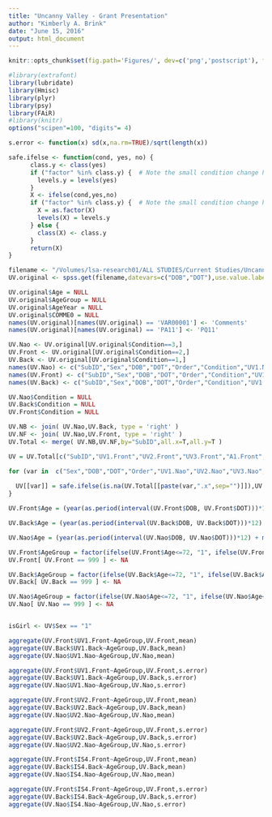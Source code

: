 ```yaml
---
title: "Uncanny Valley - Grant Presentation"
author: "Kimberly A. Brink"
date: "June 15, 2016"
output: html_document
---
```


```r
knitr::opts_chunk$set(fig.path='Figures/', dev=c('png','postscript'), fig.width = 8, fig.height = 8, echo=FALSE, warning=FALSE, message=FALSE)
```

```r
#library(extrafont)
library(lubridate)
library(Hmisc)
library(plyr)
library(psy)
library(FAiR)
#library(knitr)
options("scipen"=100, "digits"= 4)

```

```r
s.error <- function(x) sd(x,na.rm=TRUE)/sqrt(length(x))
```

```r
safe.ifelse <- function(cond, yes, no) {
      class.y <- class(yes)
      if ("factor" %in% class.y) {  # Note the small condition change here
        levels.y = levels(yes)
      }
      X <- ifelse(cond,yes,no)
      if ("factor" %in% class.y) {  # Note the small condition change here
        X = as.factor(X)
        levels(X) = levels.y
      } else {
        class(X) <- class.y
      }
      return(X)
}
```

```r
filename <- "/Volumes/lsa-research01/ALL STUDIES/Current Studies/Uncanny Valley/UV - Data.sav"
UV.original <- spss.get(filename,datevars=c("DOB","DOT"),use.value.labels=F)
```

```r
UV.original$Age = NULL
UV.original$AgeGroup = NULL
UV.original$AgeYear = NULL
UV.original$COMME0 = NULL
names(UV.original)[names(UV.original) == 'VAR00001'] <- 'Comments'
names(UV.original)[names(UV.original) == 'PA11'] <- 'PQ11'

UV.Nao <- UV.original[UV.original$Condition==3,]
UV.Front <- UV.original[UV.original$Condition==2,]
UV.Back <- UV.original[UV.original$Condition==1,]
names(UV.Nao) <- c("SubID","Sex","DOB","DOT","Order","Condition","UV1.Nao","UV2.Nao","UV3.Nao","A1.Nao","A2.Nao","IS1.Nao","IS2.Nao","IS3.Nao","IS4.Nao","IS5.Nao","IS6.Nao","HL1.Nao","E1.Nao","PQ1","PQ2","PQ3","PQ4","PQ5","PQ6","PQ7","PQ8","PQ9","PQ10","PQ11","PQ12","PQ13","PQ14","PQ15a","PQ15b","PQ16","Comments")
names(UV.Front) <- c("SubID","Sex","DOB","DOT","Order","Condition","UV1.Front","UV2.Front","UV3.Front","A1.Front","A2.Front","IS1.Front","IS2.Front","IS3.Front","IS4.Front","IS5.Front","IS6.Front","HL1.Front","E1.Front","PQ1","PQ2","PQ3","PQ4","PQ5","PQ6","PQ7","PQ8","PQ9","PQ10","PQ11","PQ12","PQ13","PQ14","PQ15a","PQ15b","PQ16","Comments")
names(UV.Back) <- c("SubID","Sex","DOB","DOT","Order","Condition","UV1.Back","UV2.Back","UV3.Back","A1.Back","A2.Back","IS1.Back","IS2.Back","IS3.Back","IS4.Back","IS5.Back","IS6.Back","HL1.Back","E1.Back","PQ1","PQ2","PQ3","PQ4","PQ5","PQ6","PQ7","PQ8","PQ9","PQ10","PQ11","PQ12","PQ13","PQ14","PQ15a","PQ15b","PQ16","Comments")

UV.Nao$Condition = NULL
UV.Back$Condition = NULL
UV.Front$Condition = NULL

UV.NB <- join( UV.Nao,UV.Back, type = 'right' )
UV.NF <- join( UV.Nao,UV.Front, type = 'right' )
UV.Total <- merge( UV.NB,UV.NF,by="SubID",all.x=T,all.y=T )

UV = UV.Total[c("SubID","UV1.Front","UV2.Front","UV3.Front","A1.Front","A2.Front","IS1.Front","IS2.Front","IS3.Front","IS4.Front","IS5.Front","IS6.Front","HL1.Front","E1.Front","UV1.Back","UV2.Back","UV3.Back","A1.Back","A2.Back","IS1.Back","IS2.Back","IS3.Back","IS4.Back","IS5.Back","IS6.Back","HL1.Back","E1.Back")]

for (var in  c("Sex","DOB","DOT","Order","UV1.Nao","UV2.Nao","UV3.Nao","A1.Nao","A2.Nao","IS1.Nao","IS2.Nao","IS3.Nao","IS4.Nao","IS5.Nao","IS6.Nao","HL1.Nao","E1.Nao","PQ1","PQ2","PQ3","PQ4","PQ5","PQ6","PQ7","PQ8","PQ9","PQ10","PQ11","PQ12","PQ13","PQ14","PQ15a","PQ15b","PQ16","Comments")) {
  
  UV[[var]] = safe.ifelse(is.na(UV.Total[[paste(var,".x",sep="")]]),UV.Total[[paste(var,".y",sep="")]],UV.Total[[paste(var,".x",sep="")]])
}
```

```r
UV.Front$Age = (year(as.period(interval(UV.Front$DOB, UV.Front$DOT)))*12) + month(as.period(interval(UV.Front$DOB, UV.Front$DOT))) + (day(as.period(interval(UV.Front$DOB, UV.Front$DOT)))/30)

UV.Back$Age = (year(as.period(interval(UV.Back$DOB, UV.Back$DOT)))*12) + month(as.period(interval(UV.Back$DOB, UV.Back$DOT))) + (day(as.period(interval(UV.Back$DOB, UV.Back$DOT)))/30)

UV.Nao$Age = (year(as.period(interval(UV.Nao$DOB, UV.Nao$DOT)))*12) + month(as.period(interval(UV.Nao$DOB, UV.Nao$DOT))) + (day(as.period(interval(UV.Nao$DOB, UV.Nao$DOT)))/30)

UV.Front$AgeGroup = factor(ifelse(UV.Front$Age<=72, "1", ifelse(UV.Front$Age<=108, "2", ifelse(UV.Front$Age<=144, "3","4"))))
UV.Front[ UV.Front == 999 ] <- NA

UV.Back$AgeGroup = factor(ifelse(UV.Back$Age<=72, "1", ifelse(UV.Back$Age<=108, "2", ifelse(UV.Back$Age<=144, "3","4"))))
UV.Back[ UV.Back == 999 ] <- NA

UV.Nao$AgeGroup = factor(ifelse(UV.Nao$Age<=72, "1", ifelse(UV.Nao$Age<=108, "2", ifelse(UV.Nao$Age<=144, "3","4"))))
UV.Nao[ UV.Nao == 999 ] <- NA


isGirl <- UV$Sex == "1"
```

```r
aggregate(UV.Front$UV1.Front~AgeGroup,UV.Front,mean)
aggregate(UV.Back$UV1.Back~AgeGroup,UV.Back,mean)
aggregate(UV.Nao$UV1.Nao~AgeGroup,UV.Nao,mean)

aggregate(UV.Front$UV1.Front~AgeGroup,UV.Front,s.error)
aggregate(UV.Back$UV1.Back~AgeGroup,UV.Back,s.error)
aggregate(UV.Nao$UV1.Nao~AgeGroup,UV.Nao,s.error)
```

```r
aggregate(UV.Front$UV2.Front~AgeGroup,UV.Front,mean)
aggregate(UV.Back$UV2.Back~AgeGroup,UV.Back,mean)
aggregate(UV.Nao$UV2.Nao~AgeGroup,UV.Nao,mean)

aggregate(UV.Front$UV2.Front~AgeGroup,UV.Front,s.error)
aggregate(UV.Back$UV2.Back~AgeGroup,UV.Back,s.error)
aggregate(UV.Nao$UV2.Nao~AgeGroup,UV.Nao,s.error)
```

```r
aggregate(UV.Front$IS4.Front~AgeGroup,UV.Front,mean)
aggregate(UV.Back$IS4.Back~AgeGroup,UV.Back,mean)
aggregate(UV.Nao$IS4.Nao~AgeGroup,UV.Nao,mean)

aggregate(UV.Front$IS4.Front~AgeGroup,UV.Front,s.error)
aggregate(UV.Back$IS4.Back~AgeGroup,UV.Back,s.error)
aggregate(UV.Nao$IS4.Nao~AgeGroup,UV.Nao,s.error)
```
